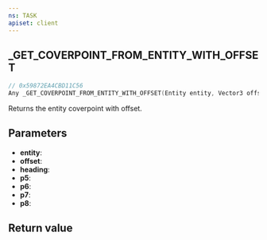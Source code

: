 ```yaml
---
ns: TASK
apiset: client
---
```

## _GET_COVERPOINT_FROM_ENTITY_WITH_OFFSET

```c
// 0x59872EA4CBD11C56
Any _GET_COVERPOINT_FROM_ENTITY_WITH_OFFSET(Entity entity, Vector3 offset, float heading, int p5, int p6, int p7, int p8);
```

Returns the entity coverpoint with offset.

## Parameters
* **entity**:
* **offset**:
* **heading**:
* **p5**:
* **p6**:
* **p7**:
* **p8**:

## Return value